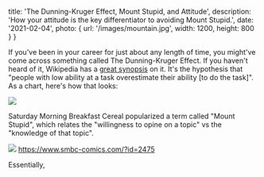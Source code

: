 
  title: 'The Dunning-Kruger Effect, Mount Stupid, and Attitude',
  description: 'How your attitude is the key differentiator to avoiding Mount Stupid.',
  date: '2021-02-04',
  photo: {
    url: '/images/mountain.jpg',
    width: 1200,
    height: 800
  }
}


If you've been in your career for just about any length of time, you might've come across something called The Dunning-Kruger Effect. If you haven't heard of it, Wikipedia has a [great synopsis](https://en.wikipedia.org/wiki/Dunning%E2%80%93Kruger_effect) on it. It's the hypothesis that "people with low ability at a task overestimate their ability [to do the task]". As a chart, here's how that looks:

![](/images/dunning-kruger-chart.png)

Saturday Morning Breakfast Cereal popularized a term called "Mount Stupid", which relates the "willingness to opine on a topic" vs the "knowledge of that topic". 

![](/images/mount-stupid.gif)
https://www.smbc-comics.com/?id=2475

Essentially, 
